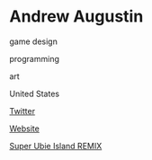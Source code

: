 # Andrew Augustin

<Skills>

game design

programming

art

</Skills>

<Location>

United States

</Location>

<Personal>

[Twitter](https://twitter.com/datboidrew)

</Personal>

<Business>

[Website](http://notiongames.com/)

</Business>



<Games>

[Super Ubie Island REMIX](http://store.steampowered.com/app/405860)

</Games>

